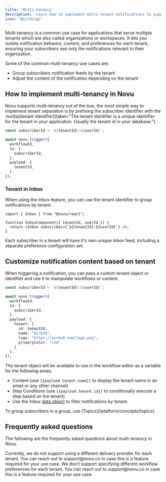 ```yaml
---
title: 'Multi-tenancy'
description: 'Learn how to implement multi-tenant notifications to support different organizations or workspaces within your application.'
icon: 'Building2'
---
```



Multi-tenancy is a common use case for applications that serve multiple tenants which are also called organizations or workspaces. It lets you isolate notification behavior, content, and preferences for each tenant, ensuring your subscribers see only the notifications relevant to their organization.

Some of the common multi-tenancy use cases are:
- Group subscribers notification feeds by the tenant
- Adjust the content of the notification depending on the tenant

## How to implement multi-tenancy in Novu

Novu supports multi-tenancy out of the box, the most simple way to implement tenant separation is by prefixing the subscriber identifier with the :tooltip[tenant identifier]{label="The tenant identifier is a unique identifier for the tenant in your application. Usually the tenant id in your database."}

```typescript
const subscriberId = `${tenantId}:${userId}`;

await novu.trigger({
  workflowId,
  to: {
    subscriberId,
  },
  payload: {
    tenantId,
  },
});
```

### Tenant in Inbox

When using the Inbox feature, you can use the tenant identifier to group notifications by tenant.

```tsx
import { Inbox } from "@novu/react";

function InboxComponent({ tenantId, userId }) {
  return <Inbox subscriber={`${tenantId}:${userId}`} />;
}
```

Each subscriber in a tenant will have it's own unique inbox feed, including a separate preference configuration set.

## Customize notification content based on tenant

When triggering a notification, you can pass a custom tenant object or identifier and use it to manipulate workflows or content.

```typescript
const subscriberId = `${tenantId}:${userId}`;

await novu.trigger({
  workflowId,
  to: {
    subscriberId,
  },
  payload: {
    tenant: {
      id: tenantId,
      name: "Airbnb",
      logo: "https://airbnb.com/logo.png",
      primaryColor: "red",
    }
  },
});
```

The tenant object will be available to use in the workflow editor as a variable for the following areas:

- Content (use `{{payload.tenant.name}}` to display the tenant name in an email or any other channel)
- Step Conditions (use `{{payload.tenant.id}}` to conditionally execute a step based on the tenant)
- Use the Inbox [data object](/platform/inbox/configuration/data-object) to filter notifications by tenant.

<Callout type="info">
  To group subscribers in a group, use [Topics](/platform/concepts/topics).
</Callout>

## Frequently asked questions

The following are the frequently asked questions about multi-tenancy in Novu.

<Accordions>
  <Accordion title="Can I use a different delivery provider for each tenant?">
  Currently, we do not support using a different delivery provider for each tenant. You can reach out to support@novu.co in case this is a feature required for your use case.
  </Accordion>
  <Accordion title="Can I specify different workflow preferences for each tenant?">
  We don't support specifying different workflow preferences for each tenant. You can reach out to support@novu.co in case this is a feature required for your use case.
  </Accordion>
</Accordions>